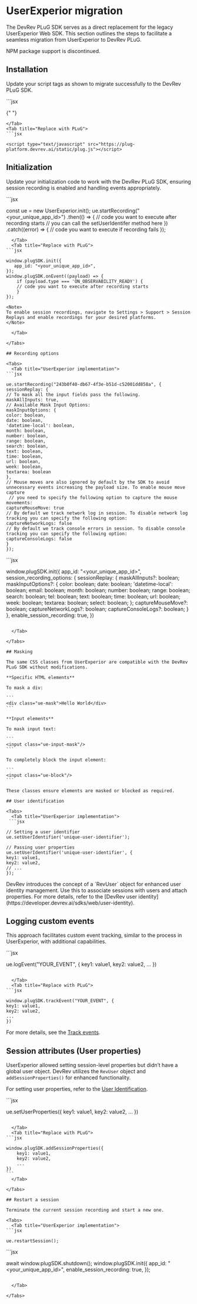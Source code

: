 # UserExperior migration

The DevRev PLuG SDK serves as a direct replacement for the legacy UserExperior Web SDK. This section outlines the steps to facilitate a seamless migration from UserExperior to DevRev PLuG.

<Callout intent="note">NPM package support is discontinued.</Callout>

## Installation

Update your script tags as shown to migrate successfully to the DevRev PLuG SDK.

<Tabs>
  <Tab title="UserExperior implementation">
    ```jsx

{" "}

<script src="https://unpkg.com/user-experior-web@latest/bundle/ue-web-bundle.js"></script>

````
</Tab>
<Tab title="Replace with PLuG">
```jsx

<script type="text/javascript" src="https://plug-platform.devrev.ai/static/plug.js"></script>
````

  </Tab>
</Tabs>

## Initialization

Update your initialization code to work with the DevRev PLuG SDK, ensuring session recording is enabled and handling events appropriately.

<Tabs>
  <Tab title="UserExperior implementation">
```jsx

const ue = new UserExperior.init();
ue.startRecording("<your_unique_app_id>")
.then(() => {
// code you want to execute after recording starts
// you can call the setUserIdentifer method here
})
.catch((error) => {
// code you want to execute if recording fails
});

````
  </Tab>
  <Tab title="Replace with PLuG">
```jsx

window.plugSDK.init({
   app_id: "<your_unique_app_id>",
});
window.plugSDK.onEvent((payload) => {
	if (payload.type === 'ON_OBSERVABILITY_READY') {
    // code you want to execute after recording starts
	}
});

<Note>
To enable session recordings, navigate to Settings > Support > Session Replays and enable recordings for your desired platforms.
</Note>

  </Tab>

</Tabs>

## Recording options

<Tabs>
  <Tab title="UserExperior implementation">
```jsx

ue.startRecording("243b0f40-db67-4f3e-b51d-c52001dd858a", {
sessionReplay: {
// To mask all the input fields pass the following.
maskAllInputs: true,
// Available Mask Input Options:
maskInputOptions: {
color: boolean,
date: boolean,
'datetime-local': boolean,
month: boolean,
number: boolean,
range: boolean,
search: boolean,
text: boolean,
time: boolean,
url: boolean,
week: boolean,
textarea: boolean
},
// Mouse moves are also ignored by default by the SDK to avoid unnecessary events increasing the payload size. To enable mouse move capture
 // you need to specify the following option to capture the mouse movements:
captureMouseMove: true
// By default we track network log in session. To disable network log tracking you can specify the following option:
captureNetworkLogs: false
// By default we track console errors in session. To disable console tracking you can specify the following option:
captureConsoleLogs: false
}
});

````

</Tab>
  <Tab title="Replace with PLuG">
  ```jsx

window.plugSDK.init({
app_id: "<your_unique_app_id>",
session_recording_options: {
sessionReplay: {
maskAllInputs?: boolean;
maskInputOptions?: {
color: boolean;
date: boolean;
'datetime-local': boolean;
email: boolean;
month: boolean;
number: boolean;
range: boolean;
search: boolean;
tel: boolean;
text: boolean;
time: boolean;
url: boolean;
week: boolean;
textarea: boolean;
select: boolean;
};
captureMouseMove?: boolean;
captureNetworkLogs?: boolean;
captureConsoleLogs?: boolean;
}
},
enable_session_recording: true,
})

````

  </Tab>

</Tabs>

## Masking

The same CSS classes from UserExperior are compatible with the DevRev PLuG SDK without modifications.

**Specific HTML elements**

To mask a div:

```
<div class="ue-mask">Hello World</div>
```

**Input elements**

To mask input text:

```
<input class="ue-input-mask"/>
```

To completely block the input element:

```
<input class="ue-block"/>
```

These classes ensure elements are masked or blocked as required.

## User identification

<Tabs>
  <Tab title="UserExperior implementation">
 ```jsx

// Setting a user identifier
ue.setUserIdentifier('unique-user-identifier');

// Passing user properties
ue.setUserIdentifier('unique-user-identifier', {
key1: value1,
key2: value2,
// ...
});

````

</Tab>
<Tab title="Replace with PLuG">
 DevRev introduces the concept of a `RevUser` object for enhanced user identity management. Use this to associate sessions with users and attach properties. For more details, refer to the [DevRev user identity](https://developer.devrev.ai/sdks/web/user-identity).
</Tab>
</Tabs>

## Logging custom events

This approach facilitates custom event tracking, similar to the process in UserExperior, with additional capabilities.

<Tabs>
 <Tab title="UserExperior implementation">
```jsx

ue.logEvent("YOUR_EVENT", {
key1: value1,
key2: value2,
...
})

````

  </Tab>
  <Tab title="Replace with PLuG">
```jsx

window.plugSDK.trackEvent("YOUR_EVENT", {
key1: value1,
key2: value2,
...
})

````

  </Tab>

</Tabs>

For more details, see the [Track events](https://developer.devrev.ai/sdks/web/track-events).

## Session attributes (User properties)

UserExperior allowed setting session-level properties but didn’t have a global user object. DevRev utilizes the `RevUser` object and `addSessionProperties()` for enhanced functionality.

For setting user properties, refer to the [User Identification](https://developer.devrev.ai/sdks/web/user-identity).

<Tabs>
  <Tab title="UserExperior implementation">
```jsx

ue.setUserProperties({
key1: value1,
key2: value2,
...
})

````

  </Tab>
  <Tab title="Replace with PLuG">
```jsx

window.plugSDK.addSessionProperties({
    key1: value1,
    key2: value2,
    ...
})
```
  </Tab>

</Tabs>

## Restart a session

Terminate the current session recording and start a new one.

<Tabs>
  <Tab title="UserExperior implementation">
```jsx

ue.restartSession();

````

</Tab>
  <Tab title="Replace with PLuG">
```jsx

await window.plugSDK.shutdown();
window.plugSDK.init({
app_id: "<your_unique_app_id>",
enable_session_recording: true,
});

```

  </Tab>

</Tabs>
```
